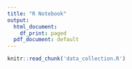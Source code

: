 ```yaml
---
title: "R Notebook"
output:
  html_document:
    df_print: paged
  pdf_document: default
---
```




```r
knitr::read_chunk('data_collection.R')
```


```r
```


```r
```


```r
```


```r
```


```r
```


```r
```


```r
```


```r
```


```r
```


```r
```




